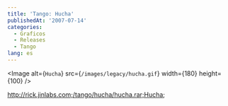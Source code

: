 ```yaml
---
title: 'Tango: Hucha'
publishedAt: '2007-07-14'
categories:
  - Graficos
  - Releases
  - Tango
lang: es
---
```


<Image
  alt={`Hucha`}
  src={`/images/legacy/hucha.gif`}
  width={180}
  height={100}
/>

http://rick.jinlabs.com;/tango/hucha/hucha.rar;Hucha;
